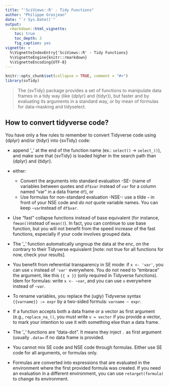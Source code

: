 ```yaml
---
title: "'SciViews::R' - Tidy Functions"
author: "Philippe Grosjean"
date: "`r Sys.Date()`"
output:
  rmarkdown::html_vignette:
    toc: true
    toc_depth: 3
    fig_caption: yes
vignette: >
  %\VignetteIndexEntry{'SciViews::R' - Tidy Functions}
  %\VignetteEngine{knitr::rmarkdown}
  %\VignetteEncoding{UTF-8}
---
```


```r
knitr::opts_chunk$set(collapse = TRUE, comment = "#>")
library(svTidy)
```

> The {svTidy} package provides a set of functions to manipulate data frames in a tidy way (like {dplyr} and {tidyr}), but faster and by evaluating its arguments in a standard way, or by mean of formulas for data-masking and tidyselect.

## How to convert tidyverse code?

You have only a few rules to remember to convert Tidyverse code using {dplyr} and/or {tidyr} into {svTidy} code:

- append '_' at the end of the function name (ex.: `select()` -> `select_()`), and make sure that {svTidy} is loaded higher in the search path than {dplyr} and {tidyr}.

- either:
    * Convert the arguments into standard evaluation -SE- (name of variables between quotes and `df$var` instead of `var` for a column named "var" in a data frame `df`), or
    * Use formulas for non-standard evaluation -NSE-: use a tilde `~` in front of your NSE code and *do not* quote variable names. You can keep  `~var`instead of `df$var`.

- Use "fast" collapse functions instead of base equivalent (for instance, `fmean()`instead of `mean()`). In fact, you can continue to use base function, but you will not benefit from the speed increase of the fast functions, especially if your code involves grouped data.

- The '_' function automatically ungroup the data at the enc, on the contrary to their Tidyverse equivalent [note: not true for all functions for now, check your results].

- You benefit from referential transparency in SE mode: if `x <- 'var'`, you can use `x` instead of `'var'` everywhere. You do not need to "embrace" the argument, like this `{{ x }}` (only required in Tidyverse functions). Idem for formulas: write `x <- ~var`, and you can use `x` everywhere instead of `~var`.

- To rename variables, you replace the (ugly) Tidyverse syntax `{{varname}} := expr` by a two-sided formula: `varname ~ expr`.

- If a function accepts both a data frame or a vector as first argument (e.g., `replace_na_()`, you must write `v = vector` if you provide a vector, to mark your intention to use it with something else than a data frame.

- The '_' functions are "data-dot". It means they inject `.` as first argument (usually `.data=` if no data frame is provided.

- You cannot mix SE code and NSE code through formulas. Either use SE code for all arguments, or formulas only.

- Formulas are converted into expressions that are evaluated in the environment where the first provided formula was created. If you need an evaluation in a different environment, you can use `retarget(formula)` to change its environment.
